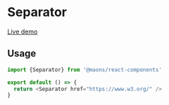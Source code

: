 # Separator

[Live demo](https://main--63cea501d66c7f57c939718b.chromatic.com/?path=/story/data-display-separator--default)

## Usage

```js
import {Separator} from '@maons/react-components'

export default () => {
  return <Separator href="https://www.w3.org/" />
}
```
